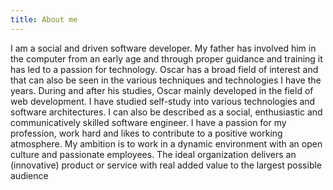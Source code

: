 ```yaml
---
title: About me
---
```


I am a social and driven software developer. My father has involved him in the computer from an early age and through proper guidance and training it has led to a passion for technology. Oscar has a broad field of interest and that can also be seen in the various techniques and technologies I have the years. During and after his studies, Oscar mainly developed in the field of web development. I have studied self-study into various technologies and software architectures. I can also be described as a social, enthusiastic and communicatively skilled software engineer. I have a passion for my profession, work hard and likes to contribute to a positive working atmosphere. My ambition is to work in a dynamic environment with an open culture and passionate employees. The ideal organization delivers an (innovative) product or service with real added value to the largest possible audience
